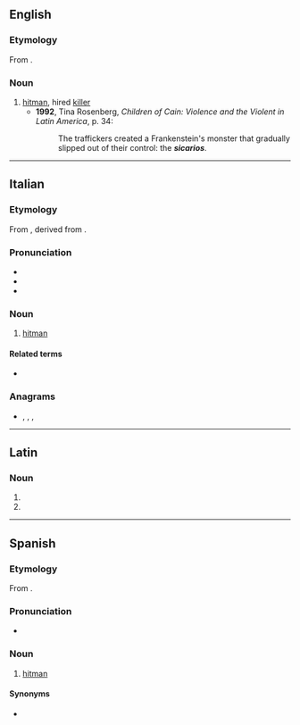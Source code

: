{{also|sicário}}

==English==

===Etymology===
From {{etyl|es|en}} {{m|es|sicario}}.

===Noun===
{{en-noun}}

# [[hitman]], hired [[killer]] {{gloss|especially when referring to Latin American drug cartels}}
#* '''1992''', Tina Rosenberg, ''Children of Cain: Violence and the Violent in Latin America'', p. 34:
#*: The traffickers created a Frankenstein's monster that gradually slipped out of their control: the '''''sicarios'''''.

----

==Italian==

===Etymology===
From {{etyl|la|it}} {{m|la|sīcārius||murderer, assassin}}, derived from {{m|la|sīca||poniard, curved dagger}}.

===Pronunciation===
* {{IPA|/siˈka.rjo/|[s̪iˈkäːr̺jo]|lang=it}}
* {{it-stress|sicàrio}}
* {{hyph|si|ca|rio|lang=it}}

===Noun===
{{it-noun|m|[[sicari|sicarî]]}}

# [[hitman]] {{gloss|hired killer}}
#: {{syn|it|assassino|killer}}

====Related terms====
* {{l|it|sica}}

===Anagrams===
* {{l|it|Acrisio}}, {{l|it|Arcisio}}, {{l|it|cariosi}}, {{l|it|rosicai}}

----

==Latin==

===Noun===
{{la-noun-form|sīcāriō}}

# {{inflection of|sīcārius||dat|s|lang=la}}
# {{inflection of|sīcārius||abl|s|lang=la}}

----

==Spanish==

===Etymology===
From {{etyl|la|es}} {{m|la|sīcārius||murderer, assassin}}.

===Pronunciation===
* {{IPA|/si.ˈka.ɾjo/|lang=es}}

===Noun===
{{es-noun|m|f=sicaria}}

# [[hitman]] {{gloss|hired killer}}

====Synonyms====
* {{l|es|asesino a sueldo|g=m}}